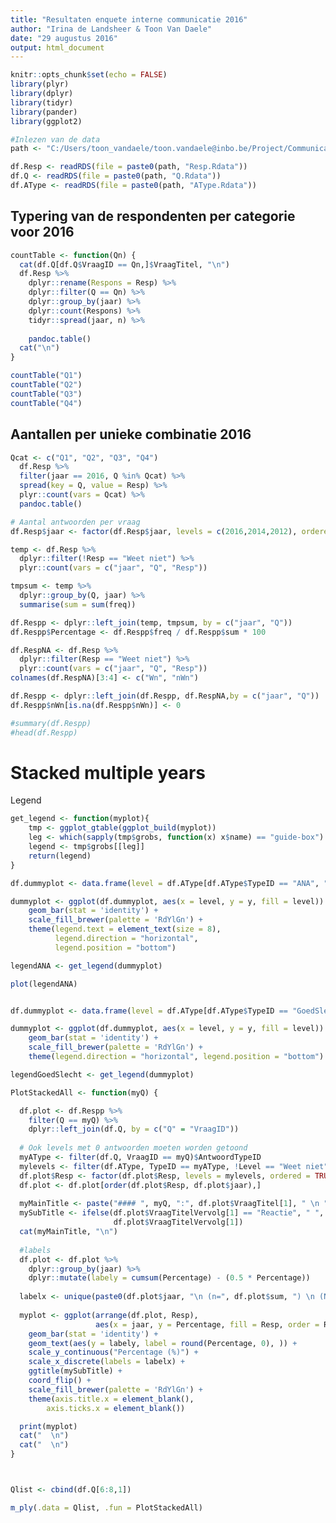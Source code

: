 ```yaml
---
title: "Resultaten enquete interne communicatie 2016"
author: "Irina de Landsheer & Toon Van Daele"
date: "29 augustus 2016"
output: html_document
---
```


```r
knitr::opts_chunk$set(echo = FALSE)
library(plyr)
library(dplyr)
library(tidyr)
library(pander)
library(ggplot2)
```


```r
#Inlezen van de data
path <- "C:/Users/toon_vandaele/toon.vandaele@inbo.be/Project/CommunicatieEnquete_analyse/data/"

df.Resp <- readRDS(file = paste0(path, "Resp.Rdata"))
df.Q <- readRDS(file = paste0(path, "Q.Rdata"))
df.AType <- readRDS(file = paste0(path, "AType.Rdata"))

```

## Typering van de respondenten per categorie voor 2016

```r

countTable <- function(Qn) { 
  cat(df.Q[df.Q$VraagID == Qn,]$VraagTitel, "\n")
  df.Resp %>%
    dplyr::rename(Respons = Resp) %>%
    dplyr::filter(Q == Qn) %>%
    dplyr::group_by(jaar) %>%
    dplyr::count(Respons) %>%
    tidyr::spread(jaar, n) %>%
    
    pandoc.table()
  cat("\n")
}

countTable("Q1")
countTable("Q2")
countTable("Q3")
countTable("Q4")
```


## Aantallen per unieke combinatie 2016

```r
Qcat <- c("Q1", "Q2", "Q3", "Q4")
  df.Resp %>% 
  filter(jaar == 2016, Q %in% Qcat) %>%
  spread(key = Q, value = Resp) %>%
  plyr::count(vars = Qcat) %>%
  pandoc.table()  
```


```r
# Aantal antwoorden per vraag
df.Resp$jaar <- factor(df.Resp$jaar, levels = c(2016,2014,2012), ordered = TRUE)

temp <- df.Resp %>%
  dplyr::filter(!Resp == "Weet niet") %>%
  plyr::count(vars = c("jaar", "Q", "Resp"))

tmpsum <- temp %>%
  dplyr::group_by(Q, jaar) %>%
  summarise(sum = sum(freq))

df.Respp <- dplyr::left_join(temp, tmpsum, by = c("jaar", "Q"))
df.Respp$Percentage <- df.Respp$freq / df.Respp$sum * 100

df.RespNA <- df.Resp %>%
  dplyr::filter(Resp == "Weet niet") %>%
  plyr::count(vars = c("jaar", "Q", "Resp"))
colnames(df.RespNA)[3:4] <- c("Wn", "nWn")

df.Respp <- dplyr::left_join(df.Respp, df.RespNA,by = c("jaar", "Q"))
df.Respp$nWn[is.na(df.Respp$nWn)] <- 0

#summary(df.Respp) 
#head(df.Respp)

```


# Stacked multiple years

Legend

```r
get_legend <- function(myplot){
    tmp <- ggplot_gtable(ggplot_build(myplot))
    leg <- which(sapply(tmp$grobs, function(x) x$name) == "guide-box")
    legend <- tmp$grobs[[leg]]
    return(legend)
}

df.dummyplot <- data.frame(level = df.AType[df.AType$TypeID == "ANA", "Level"], y = 1)

dummyplot <- ggplot(df.dummyplot, aes(x = level, y = y, fill = level)) + 
    geom_bar(stat = 'identity') +
    scale_fill_brewer(palette = 'RdYlGn') +
    theme(legend.text = element_text(size = 8), 
          legend.direction = "horizontal",
          legend.position = "bottom")

legendANA <- get_legend(dummyplot)

plot(legendANA)


df.dummyplot <- data.frame(level = df.AType[df.AType$TypeID == "GoedSlecht", "Level"], y = 1)

dummyplot <- ggplot(df.dummyplot, aes(x = level, y = y, fill = level)) + 
    geom_bar(stat = 'identity') +
    scale_fill_brewer(palette = 'RdYlGn') +
    theme(legend.direction = "horizontal", legend.position = "bottom")

legendGoedSlecht <- get_legend(dummyplot)


```


```r

PlotStackedAll <- function(myQ) {

  df.plot <- df.Respp %>%
    filter(Q == myQ) %>%
    dplyr::left_join(df.Q, by = c("Q" = "VraagID"))
  
  # Ook levels met 0 antwoorden moeten worden getoond
  myAType <- filter(df.Q, VraagID == myQ)$AntwoordTypeID
  mylevels <- filter(df.AType, TypeID == myAType, !Level == "Weet niet")$Level
  df.plot$Resp <- factor(df.plot$Resp, levels = mylevels, ordered = TRUE)
  df.plot <- df.plot[order(df.plot$Resp, df.plot$jaar),]
  
  myMainTitle <- paste("#### ", myQ, ":", df.plot$VraagTitel[1], " \n ")
  mySubTitle <- ifelse(df.plot$VraagTitelVervolg[1] == "Reactie", " ",
                       df.plot$VraagTitelVervolg[1])
  cat(myMainTitle, "\n")
  
  #labels
  df.plot <- df.plot %>%
    dplyr::group_by(jaar) %>%
    dplyr::mutate(labely = cumsum(Percentage) - (0.5 * Percentage))
  
  labelx <- unique(paste0(df.plot$jaar, "\n (n=", df.plot$sum, ") \n (NA=", df.plot$nWn))
  
  myplot <- ggplot(arrange(df.plot, Resp),
                   aes(x = jaar, y = Percentage, fill = Resp, order = Resp)) + 
    geom_bar(stat = 'identity') +
    geom_text(aes(y = labely, label = round(Percentage, 0), )) +
    scale_y_continuous("Percentage (%)") +
    scale_x_discrete(labels = labelx) +
    ggtitle(mySubTitle) +
    coord_flip() + 
    scale_fill_brewer(palette = 'RdYlGn') +
    theme(axis.title.x = element_blank(),
        axis.ticks.x = element_blank())

  print(myplot)
  cat("  \n")
  cat("  \n")
}



Qlist <- cbind(df.Q[6:8,1])

m_ply(.data = Qlist, .fun = PlotStackedAll)


```



